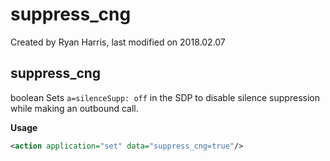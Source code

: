 
# suppress_cng 

 Created by  Ryan Harris, last modified on 2018.02.07

## suppress_cng

boolean Sets `a=silenceSupp: off` in the SDP to disable silence suppression while making an outbound call.

**Usage**

```xml
<action application="set" data="suppress_cng=true"/>
```


